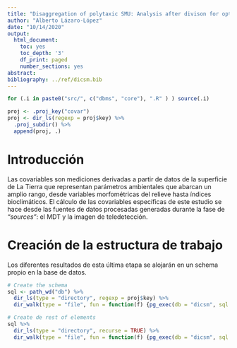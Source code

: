 ```yaml
---
title: "Disaggregation of polytaxic SMU: Analysis after divison for optimal Minimum Delineation Area and scale"
author: "Alberto Lázaro-López"
date: "10/14/2020"
output:
  html_document:
    toc: yes
    toc_depth: '3'
    df_print: paged
    number_sections: yes
abstract: 
bibliography: ../ref/dicsm.bib
---
```


```r
for (.i in paste0("src/", c("dbms", "core"), ".R" ) ) source(.i)

proj <- .proj_key("covar") 
proj <- dir_ls(regexp = proj$key) %>% 
  .proj_subdir() %>% 
  append(proj, .)
```


# Introducción

Las covariables son mediciones derivadas a partir de datos de la superficie de La Tierra que representan parámetros ambientales que abarcan un amplio rango, desde variables morfométricas del relieve hasta índices bioclimáticos.
El cálculo de las covariables específicas de este estudio se hace desde las fuentes de datos procesadas generadas durante la fase de *"sources"*: el MDT y la imagen de teledetección.



# Creación de la estructura de trabajo

Los diferentes resultados de esta última etapa se alojarán en un schema propio en la base de datos.

```r
# Create the schema
sql <- path_wd("db") %>% 
  dir_ls(type = "directory", regexp = proj$key) %>% 
  dir_walk(type = "file", fun = function(f) {pg_exec(db = "dicsm", sql = f)})

# Create de rest of elements
sql %>% 
  dir_ls(type = "directory", recurse = TRUE) %>% 
  dir_walk(type = "file", fun = function(f) {pg_exec(db = "dicsm", sql = f)})
```
